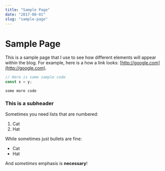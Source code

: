 ```yaml
---
title: "Sample Page"
date: "2017-08-01"
slug: "sample-page"
---
```


# Sample Page

This is a sample page that I use to see how different elements will appear within the blog. For example, here is a how a link looks: [http://google.com](http://google.com).

```jsx
// Here is some sample code
const x = y;
```
```
some more code
```

### This is a subheader

Sometimes you need lists that are numbered:

1. Cat
2. Hat

While sometimes just bullets are fine:

- Cat
- Hat

And *sometimes* emphasis is **necessary**!